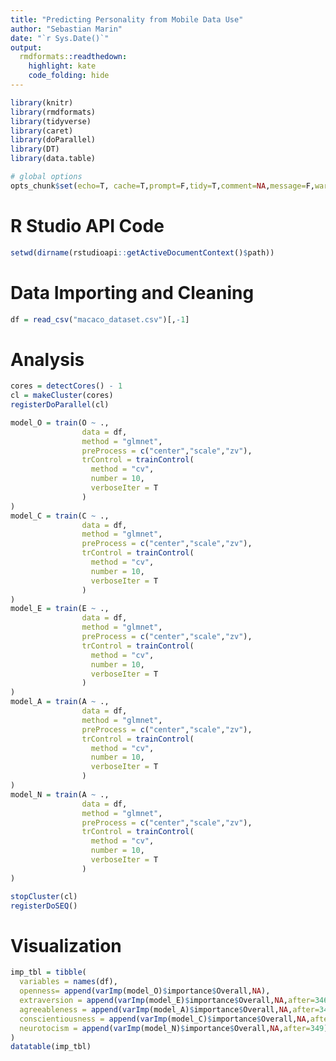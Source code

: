 ```yaml
---
title: "Predicting Personality from Mobile Data Use"
author: "Sebastian Marin"
date: "`r Sys.Date()`"
output:
  rmdformats::readthedown:
    highlight: kate
    code_folding: hide
---
```


```r
library(knitr)
library(rmdformats)
library(tidyverse)
library(caret)
library(doParallel)
library(DT)
library(data.table)

# global options
opts_chunk$set(echo=T, cache=T,prompt=F,tidy=T,comment=NA,message=F,warning=F)
```

# R Studio API Code
```r
setwd(dirname(rstudioapi::getActiveDocumentContext()$path))
```

# Data Importing and Cleaning
```r
df = read_csv("macaco_dataset.csv")[,-1]
```

# Analysis
```r
cores = detectCores() - 1
cl = makeCluster(cores)
registerDoParallel(cl)

model_O = train(O ~ .,
                data = df,
                method = "glmnet",
                preProcess = c("center","scale","zv"),
                trControl = trainControl(
                  method = "cv",
                  number = 10,
                  verboseIter = T
                )
)
model_C = train(C ~ .,
                data = df,
                method = "glmnet",
                preProcess = c("center","scale","zv"),
                trControl = trainControl(
                  method = "cv",
                  number = 10,
                  verboseIter = T
                )
)
model_E = train(E ~ .,
                data = df,
                method = "glmnet",
                preProcess = c("center","scale","zv"),
                trControl = trainControl(
                  method = "cv",
                  number = 10,
                  verboseIter = T
                )
)
model_A = train(A ~ .,
                data = df,
                method = "glmnet",
                preProcess = c("center","scale","zv"),
                trControl = trainControl(
                  method = "cv",
                  number = 10,
                  verboseIter = T
                )
)
model_N = train(A ~ .,
                data = df,
                method = "glmnet",
                preProcess = c("center","scale","zv"),
                trControl = trainControl(
                  method = "cv",
                  number = 10,
                  verboseIter = T
                )
)

stopCluster(cl)
registerDoSEQ()

```

# Visualization

```r
imp_tbl = tibble(
  variables = names(df),
  openness= append(varImp(model_O)$importance$Overall,NA),
  extraversion = append(varImp(model_E)$importance$Overall,NA,after=346),
  agreeableness = append(varImp(model_A)$importance$Overall,NA,after=347),
  conscientiousness = append(varImp(model_C)$importance$Overall,NA,after=348),
  neurotocism = append(varImp(model_N)$importance$Overall,NA,after=349)
)
datatable(imp_tbl)
```

